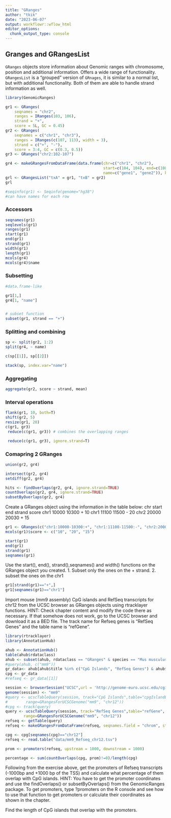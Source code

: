 ```yaml
---
title: "GRanges"
author: "tkik"
date: "2023-06-07"
output: workflowr::wflow_html
editor_options:
  chunk_output_type: console
---
```



## Granges and GRangesList

`GRanges` objects store information about Genomic ranges with chromosome, position and additional information. Offers a wide range of functionality.
`GRangesList` is a "grouped" version of `GRnages`, it is similar to a normal list, but with additional functionality. 
Both of them are able to handle strand information as well.

```r
library(GenomicRanges)

gr1 <- GRanges(
    seqnames = "chr2",
    ranges = IRanges(103, 106),
    strand = "+",
    score = 5L, GC = 0.45)
gr2 <- GRanges(
    seqnames = c("chr1", "chr3"),
    ranges = IRanges(c(107, 113), width = 3),
    strand = c("+", "-"),
    score = 3:4, GC = c(0.3, 0.5))
gr3 <- GRanges("chr2:102-107")

gr4 <- makeGRangesFromDataFrame(data.frame(chr=c("chr1", "chr2"), 
                                           start=c(104, 104), end=c(108, 105),
                                           name=c("gene1", "gene2")), keep.extra.columns = T, ignore.strand = T)
grl <- GRangesList("txA" = gr1, "txB" = gr2)
grl

#seqinfo(gr1) <- Seqinfo(genome="hg38")
#can have names for each row


```


### Accessors

```r
seqnames(gr1)
seqlevels(gr1)
ranges(gr1)
start(gr1)
end(gr1)
strand(gr1)
width(gr1)
length(gr1)
mcols(gr4)
mcols(gr4)$name

```

### Subsetting


```r
#data.frame-like

gr1[1,]
gr4[1, "name"]


# subset function
subset(gr1, strand == "+")

```

### Splitting and combining

```r

sp <- split(gr2, 1:2)
split(gr4, ~ name)

c(sp[[1]], sp[[2]])

stack(sp, index.var="name")


```

### Aggregating

```r
aggregate(gr2, score ~ strand, mean)

```

### Interval operations

```r
flank(gr1, 10, both=T)
shift(gr2, 5)
resize(gr1, 20)
c(gr1, gr3)
 reduce(c(gr1, gr3)) # combines the overlapping ranges

 reduce(c(gr1, gr3), ignore.strand=T)
```

### Comapring 2 GRanges

```r
union(gr2, gr4)

intersect(gr2, gr4)
setdiff(gr2, gr4)

hits <- findOverlaps(gr2, gr4, ignore.strand=TRUE)
countOverlaps(gr2, gr4, ignore.strand=TRUE)
subsetByOverlaps(gr2, gr4)


```

Create a GRanges object using the information in the table below:
chr	start	end	strand	score
chr1	10000	10300	+	10
chr1	11100	11500	-	20
chr2	20000	20030	+	15

```r
gr1 <- GRanges(c("chr1:10000-10300:+", "chr1:11100-11500:-", "chr2:20000-20030:+"))
mcols(gr1)$score <- c("10", "20", "15")

start(gr1)
end(gr1)
strand(gr1)
seqnames(gr1)
```


Use the start(), end(), strand(),seqnames() and width() functions on the GRanges object you created.
1. Subset only the ones on the + strand. 
2. subset the ones on the chr1

```r
gr1[strand(gr1)=="+",]
gr1[seqnames(gr1)=="chr1"]
```


Import mouse (mm9 assembly) CpG islands and RefSeq transcripts for chr12 from the UCSC browser as GRanges objects using rtracklayer functions. HINT: Check chapter content and modify the code there as necessary. If that somehow does not work, go to the UCSC browser and download it as a BED file. The track name for Refseq genes is “RefSeq Genes” and the table name is “refGene”.

```r

library(rtracklayer)
library(AnnotationHub)

ahub <- AnnotationHub()
table(ahub$rdataclass)
ahub <- subset(ahub, rdataclass == "GRanges" & species == "Mus musculus" )
#query(ahub, c("mm9"))
gr_data<- ahub[ahub$title %in% c("CpG Islands", "RefSeq Genes") & ahub$genome=="mm9"]
cpg <- gr_data
#refseq <- gr_data[[1]]

session <- browserSession("UCSC",url = 'http://genome-euro.ucsc.edu/cgi-bin/')
genome(session) <- "mm9"
#query <- ucscTableQuery(session, track="CpG Islands",table="cpgIslandExt",
#        range=GRangesForUCSCGenome("mm9", "chr12"))
#cpg <- track(query)
query <- ucscTableQuery(session, track="RefSeq Genes",table="refGene",
        range=GRangesForUCSCGenome("mm9", "chr12"))
refseq <- getTable(query)
refseq <- makeGRangesFromDataFrame(refseq, seqnames.field = "chrom", start.field = "txstart", end.field = "txend", keep.extra.columns = T)

cpg <- cpg[seqnames(cpg)=="chr12"]
refseq <- read.table("data/mm9_Refseq_chr12.tsv")

prom <- promoters(refseq, upstream = 1000, downstream = 1000)

percentage <- sum(countOverlaps(cpg, prom)!=0)/length(cpg)

```



Following from the exercise above, get the promoters of Refseq transcripts (-1000bp and +1000 bp of the TSS) and calculate what percentage of them overlap with CpG islands. HINT: You have to get the promoter coordinates and use the findOverlaps() or subsetByOverlaps() from the GenomicRanges package. To get promoters, type ?promoters on the R console and see how to use that function to get promoters or calculate their coordinates as shown in the chapter. 

Find the length of CpG islands that overlap with the promoters.
